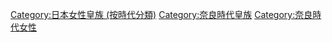 [[Category:日本女性皇族_(按時代分類)|Category:日本女性皇族 (按時代分類)]]
[[Category:奈良時代皇族|Category:奈良時代皇族]]
[[Category:奈良時代女性|Category:奈良時代女性]]
